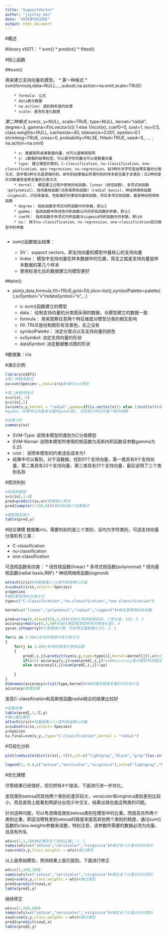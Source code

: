```yaml
---
title: "SupportVector"
author: "jsysley_mac"
date: "2016年9月20日"
output: html_document
---
```


#概述

#library
e1071：
    * svm()
    * predict()
    * fitted()

#核心函数

##svm()

用来建立支持向量机模型。
* 第一种格式
    * svm(formula,data=NULL,...,subset,na.action=na.omit,scale=TRUE)
    
        * formula: 公式
        * data表示数据
        * na.action: 遇到缺失值的处理
        * scale: 是否标准化数据
*第二种格式
    * svm(x,  y=NULL,  scale=TRUE,  type=NULL,  kernel="radial",  degree=3,  gamma=if(is.vector(x)) 1 else 1/ncol(x),  coef0=0,  cost=1,  nu=0.5,  class.weights=NULL,  cachesize=40,  tolerance=0.001,  epsilon=0.1  shrinking=TRUE,  cross=0,  probability=FALSE,  fitted=TRUE,  seed=1L,  ...  ,   na.action=na.omit)
    
        * x: 数据矩阵或者数据向量，也可以是稀疏矩阵
        * y: x数据的结果标签，可以是字符向量也可以是数量向量
        * type: 建立模型的类别。C-classification、nu-classification、one-classification、eps-regression、nu-regression。前3种针对字符型结果变量的分类方式，其中第3种方式是逻辑判别，即判别结果输出所需判别的样本是否属于该类别；后2种则是针对数量型结果变量的分类方式
        * kernel： 模型建立过程中使用的核函数。linear（线性函数）、多项式核函数（polynomial）、径向基核函数(也称高斯核函数)（radial basis)，神经网络核函数（sigmoid）。识别率最高、性能最好的事径向基核函数，然后多项式核函数，最差神经网络核函数
        * degree： 指核函数多项式内积函数中的参数，默认3
        * gamma： 指核函数中除线性内积函数以外的所有函数的参数，默认1
        * coef0： 指核函数中多项式内积函数与sigmoid内积函数中的参数，默认0
        * nu： 用于nu-classification、nu-regression、one-classification回归类型中的参数
        
* svm()函数输出结果：

    * SV： support vectors，即支持向量机模型中最核心的支持向量
    * Index： 模型中支持向量在样本数据中的位置，简言之就是支持向量是样本数据的第几个样本
    * 使用标准化后的数据建立的模型更好
    
##plot()

* plot(x,data,formula,fill=TRUE,grid=50,slice=list(),symbolPalette=palette(),svSymbol="x"mdataSymbol="o",...)

    * x: svm()函数建立的模型
    * data： 绘制支持向量机分类图采用的数据，与模型建立的数据一致
    * formula： 用来观察任意两个特征维度对模型分类的相互影响
    * fill: TRUE是绘制图形有背景色，反之没有
    * symbolPalette： 决定分类点以及支持向量的颜色
    * svSymbol: 决定支持向量的形状
    * dataSymbol: 决定数据散点图的形状
    

#数据集：iris

#演示示例
```r
library(e1071)
#第一种使用格式
sv=svm(Species~.,data=iris)#建立svm模型

#第二种使用格式
x=iris[,-5]
y=iris[,5]
sv=svm(x,y,kernel = "radial",gamma=if(is.vector(x))1 else 1/ncol(x))#建立模型
#gamma：如果特征向量是向量则gamma取1，否则取为特征向量个数的倒数

#结果分析
summary(sv)
```

* SVM-Type: 说明本模型的类别为C分类模型
* SVM-Kernel: 说明本模型所使用的核函数为高斯内积函数且参数gamma为0.25
* cost： 说明本模型的约束违反成本为1
* 结果中可以看到，对于该数据，找到51个支持向量，第一类具有8个支持向量，第二类具有22个支持向量，第三类具有21个支持向量，最后说明了三个类别名称

#预测判别

```r
#构造新数据
x=iris[,1:4]
pred=predict(sv,x)#用模型sv预测
pred[sample(1:150,8)]#随机挑选8个结果展示

#模型精度展示
table(pred,y)
```

#综合建模
数据集iris，需要判别的是三个类别，且均为字符类别，可选支持向量分类机有三类：

* C-classification
* nu-classification
* one-classification

可选核函数有四类：
* 线性核函数(linear)
* 多项式核函数(polynomial)
* 径向基核函数(radial basis,RBF)
* 神经网络核函数(sigmoid)

```r
attach(iris)#将数据集iris按列单独确认向量
x=subset(iris,select=-Species)
y=Species
#确定要使用的分类方式
type=c("C-classification","nu-classification","one-classification")

kernel=c("linear","polynomial","radial","sigmoid")#确定要使用的核函数

pred=array(0,dim=c(150,3,4))#初始化预测结果矩阵，三维长度，150，3，4
accuracy=matrix(0,3,4)#初始化模型精准度矩阵的两维长度3，4
yy=as.integer(y)#方便精度计算，将结果变量数量化为1，2，3

for(i in 1:3)#i影响的维度代表分类方式
{
    for(j in 1:4)#j影响的维度代表核函数
    {
        pred[,i,j]=predict(svm(x,y,type=type[i],kernel=kernel[j]),x)#对每 一模型进行预测
        if(i>2) accuracy[i,j]=sum(pred[,i,j]!=1)#accuracy表示模型预测错误个数
        else accuracy[i,j]=sum(pred[,i,j]!=yy)
        
    }
}
dimnames(accuracy)=list(type,kernel)#确定模型精度变量的列名和行名
accuracy#查看结果
```
发现C-classification和高斯核函数radial结合的结果比较好

```r
#查看结果
table(pred[,1,3],y)
#确认最后模型
attach(iris)#将数据集iris按列单独确认向量
x=subset(iris,select=-Species)
y=Species
sv.final=svm(x,y,,type="C-classification",kernel = "radial")

```

#可视化分析

```r
plot(cmdscale(dist(iris[,-5])),col=c("lightgray","black","gray")[as.integer(iris[,5])],pch=c("o","+")[1:150 %in% sv.final$index+1])#+表示支持向量，0表示普通样本点

legend(2,-0.8,c("setosa","versicolor","virginica"),col=c("lightgray","black","gray"))
```

#优化建模

尽管结果已经很好，但仍然有4个错误，下面进行进一步优化。

发现类别setosa同其他两个类别的差异较大，versicolor和virginica类别差别比较小，而且直观上能看到两部分出现少许交叉，结果出错也是这两类的问题。

针对这种问题，可以考虑降低类别setosa类别在模型中的比重，而提高另外两个类别比重，即适当牺牲类别setosa的精度来提高其他两个类别的精度，通过svm()函数的class.weights参数来调整，特别注意，该参数所需要的数据必须为向量，且具有列名



```r
wts=c(1,1,1)#确定模型各个类别比重1：1：1
names(wts)=c("setosa","versicolor","virginica")#确定各个比重对应的类别
svw=svm(x,y,class.weights = wts)#建立模型
```
以上是原始模型，预测结果上面已提到。下面进行修正

```r
wts=c(1,100,100)
names(wts)=c("setosa","versicolor","virginica")#确定各个比重对应的类别
svw1=svm(x,y,class.weights = wts)#建立模型
pred1=predict(svw1,x)
table(pred1,y)
```

继续修正
```r
wts=c(1,500,500)
names(wts)=c("setosa","versicolor","virginica")#确定各个比重对应的类别
svw2=svm(x,y,class.weights = wts)#建立模型
pred2=predict(svw2,x)
table(pred2,y)
```


